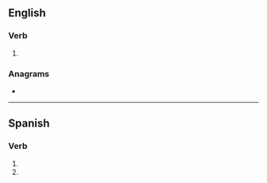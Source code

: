 ==English==

===Verb===
{{head|en|verb form}}

# {{en-third-person singular of|gibe}}

===Anagrams===
* {{anagrams|en|a=begis|Geibs}}

----

==Spanish==

===Verb===
{{head|es|verb form}}

# {{es-verb form of|gibar|ending=-ar|mood=subjunctive|tense=present|number=s|person=2|formal=n}}
# {{es-verb form of|gibar|ending=-ar|mood=imperative|number=s|person=2|formal=n|sense=negative}}